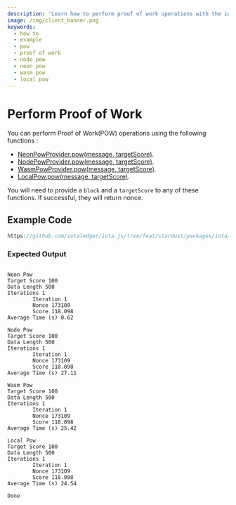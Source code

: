 ```yaml
---
description: 'Learn how to perform proof of work operations with the iota.js client library.'
image: /img/client_banner.png
keywords:
  - how to
  - example
  - pow
  - proof of work
  - node pow
  - neon pow
  - wasm pow
  - local pow
---
```


# Perform Proof of Work

You can perform Proof of Work(POW) operations using the following functions :

- [NeonPowProvider.pow(message, targetScore)](../references/pow-neon/classes/NeonPowProvider.md#pow).
- [NodePowProvider.pow(message, targetScore)](../references/pow-node/classes/NodePowProvider.md#pow).
- [WasmPowProvider.pow(message, targetScore)](../references/pow-wasm/classes/WasmPowProvider.md#pow).
- [LocalPow.pow(message, targetScore)](../references/client/classes/LocalPowProvider.md#pow).

You will need to provide a `block` and a `targetScore` to any of these functions. If successful, they will return nonce.

## Example Code

```ts reference
https://github.com/iotaledger/iota.js/tree/feat/stardust/packages/iota/examples/pow/src/index.ts
```

### Expected Output

```plaintext

Neon Pow
Target Score 100
Data Length 500
Iterations 1
        Iteration 1
        Nonce 173109
        Score 118.098
Average Time (s) 0.62

Node Pow
Target Score 100
Data Length 500
Iterations 1
        Iteration 1
        Nonce 173109
        Score 118.098
Average Time (s) 27.11

Wasm Pow
Target Score 100
Data Length 500
Iterations 1
        Iteration 1
        Nonce 173109
        Score 118.098
Average Time (s) 25.42

Local Pow
Target Score 100
Data Length 500
Iterations 1
        Iteration 1
        Nonce 173109
        Score 118.098
Average Time (s) 24.54

Done
```
